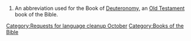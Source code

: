 {{nolanguage/box}}
[[Category:Requests for language cleanup October]]
==={{abbreviation}}===
{{infl|en|abbreviation}}
# {{biblical}} An abbreviation used for the Book of [[Deuteronomy]], an [[Old Testament]] book of the Bible.
[[Category:Books of the Bible]]